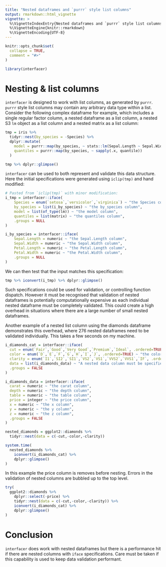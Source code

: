 ```yaml
---
title: "Nested dataframes and `purrr` style list columns"
output: rmarkdown::html_vignette
vignette: >
  %\VignetteIndexEntry{Nested dataframes and `purrr` style list columns}
  %\VignetteEngine{knitr::rmarkdown}
  %\VignetteEncoding{UTF-8}
---
```


```r
knitr::opts_chunk$set(
  collapse = TRUE,
  comment = "#>"
)
```

```r
library(interfacer)
```

# Nesting & list columns

`interfacer` is designed to work with list columns, as generated by `purrr`. 
`purrr` style list columns may contain any arbitrary data type within a list.
Consider the following complex dataframe for example, which includes a 
single regular factor column, a nested dataframe as a list column, 
a nested S3 `lm` object as a list column and a nested matrix as a list column:

```r

tmp = iris %>% 
  tidyr::nest(by_species = -Species) %>%
  dplyr::mutate(
    model = purrr::map(by_species, ~ stats::lm(Sepal.Length ~ Sepal.Width, .x)),
    quantiles = purrr::map(by_species, ~ sapply(.x, quantile))
  )

tmp %>% dplyr::glimpse()

```

`interfacer` can be used to both represent and validate this data structure.
Here the initial specifications were generated using `iclip(tmp)` and hand 
modified:

```r

# Pasted from `iclip(tmp)` with minor modification:
i_tmp = interfacer::iface(
	Species = enum(`setosa`,`versicolor`,`virginica`) ~ "the Species column",
	by_species = list(i_by_species) ~ "the by_species column",
	model = list(of_type(lm)) ~ "the model column",
	quantiles = list(matrix) ~ "the quantiles column",
	.groups = NULL
)

i_by_species = interfacer::iface(
	Sepal.Length = numeric ~ "the Sepal.Length column",
	Sepal.Width = numeric ~ "the Sepal.Width column",
	Petal.Length = numeric ~ "the Petal.Length column",
	Petal.Width = numeric ~ "the Petal.Width column",
	.groups = NULL
)
```

We can then test that the input matches this specification:

```r
tmp %>% iconvert(i_tmp) %>% dplyr::glimpse()
```

Such specifications could be used for validation, or controlling function 
dispatch. However it must be recognised that validation of nested dataframes 
is potentially computationally expensive as each individual nested dataframe
must be completely validated. This could create a high overhead in situations
where there are a large number of small nested dataframes.

Another example of a nested list column using the diamonds dataframe demonstrates
this overhead, where 276 nested dataframes need to be validated individually. 
This takes a few seconds on my machine.

```r

i_diamonds_cat = interfacer::iface(
  cut = enum(`Fair`,`Good`,`Very Good`,`Premium`,`Ideal`, .ordered=TRUE) ~ "the cut column",
  color = enum(`D`,`E`,`F`,`G`,`H`,`I`,`J`, .ordered=TRUE) ~ "the color column",
  clarity = enum(`I1`,`SI2`,`SI1`,`VS2`,`VS1`,`VVS2`,`VVS1`,`IF`, .ordered=TRUE) ~ "the clarity column",
  data = list(i_diamonds_data) ~ "A nested data column must be specified as a list",
  .groups = FALSE
)

i_diamonds_data = interfacer::iface(
  carat = numeric ~ "the carat column",
  depth = numeric ~ "the depth column",
  table = numeric ~ "the table column",
  price = integer ~ "the price column",
  x = numeric ~ "the x column",
  y = numeric ~ "the y column",
  z = numeric ~ "the z column",
  .groups = FALSE
)

nested_diamonds = ggplot2::diamonds %>%
  tidyr::nest(data = c(-cut,-color,-clarity))

system.time(
  nested_diamonds %>% 
    iconvert(i_diamonds_cat) %>% 
    dplyr::glimpse()
)

```

In this example the price column is removes before nesting. Errors in the 
validation of nested columns are bubbled up to the top level.

```r
try(
  ggplot2::diamonds %>%
    dplyr::select(-price) %>%
    tidyr::nest(data = c(-cut,-color,-clarity)) %>%
    iconvert(i_diamonds_cat) %>% 
    dplyr::glimpse()
)
```

# Conclusion

`interfacer` does work with nested dataframes but there is a performance hit if 
there are nested columns with `iface` specifications. Care must be taken if this 
capability is used to keep data validation performant.